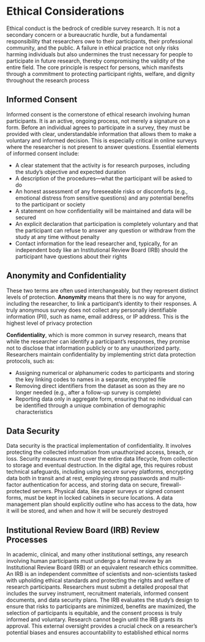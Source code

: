 # Ethical Considerations {-}

Ethical conduct is the bedrock of credible survey research. It is not a secondary concern or a bureaucratic hurdle, but a fundamental responsibility that researchers owe to their participants, their professional community, and the public. A failure in ethical practice not only risks harming individuals but also undermines the trust necessary for people to participate in future research, thereby compromising the validity of the entire field. The core principle is respect for persons, which manifests through a commitment to protecting participant rights, welfare, and dignity throughout the research process

## **Informed Consent** {-}

Informed consent is the cornerstone of ethical research involving human participants. It is an active, ongoing process, not merely a signature on a form. Before an individual agrees to participate in a survey, they must be provided with clear, understandable information that allows them to make a voluntary and informed decision. This is especially critical in online surveys where the researcher is not present to answer questions. Essential elements of informed consent include:

* A clear statement that the activity is for research purposes, including the study's objective and expected duration
* A description of the procedures—what the participant will be asked to do
* An honest assessment of any foreseeable risks or discomforts (e.g., emotional distress from sensitive questions) and any potential benefits to the participant or society
* A statement on how confidentiality will be maintained and data will be secured
* An explicit declaration that participation is completely voluntary and that the participant can refuse to answer any question or withdraw from the study at any time without penalty
* Contact information for the lead researcher and, typically, for an independent body like an Institutional Review Board (IRB) should the participant have questions about their rights

## **Anonymity and Confidentiality** {-}

These two terms are often used interchangeably, but they represent distinct levels of protection. **Anonymity** means that there is no way for anyone, including the researcher, to link a participant's identity to their responses. A truly anonymous survey does not collect any personally identifiable information (PII), such as name, email address, or IP address. This is the highest level of privacy protection

**Confidentiality**, which is more common in survey research, means that while the researcher can identify a participant’s responses, they promise not to disclose that information publicly or to any unauthorized party. Researchers maintain confidentiality by implementing strict data protection protocols, such as:

* Assigning numerical or alphanumeric codes to participants and storing the key linking codes to names in a separate, encrypted file
* Removing direct identifiers from the dataset as soon as they are no longer needed (e.g., after a follow-up survey is complete)
* Reporting data only in aggregate form, ensuring that no individual can be identified through a unique combination of demographic characteristics

## **Data Security** {-}

Data security is the practical implementation of confidentiality. It involves protecting the collected information from unauthorized access, breach, or loss. Security measures must cover the entire data lifecycle, from collection to storage and eventual destruction. In the digital age, this requires robust technical safeguards, including using secure survey platforms, encrypting data both in transit and at rest, employing strong passwords and multi-factor authentication for access, and storing data on secure, firewall-protected servers. Physical data, like paper surveys or signed consent forms, must be kept in locked cabinets in secure locations. A data management plan should explicitly outline who has access to the data, how it will be stored, and when and how it will be securely destroyed

## **Institutional Review Board (IRB) Review Processes** {-}

In academic, clinical, and many other institutional settings, any research involving human participants must undergo a formal review by an Institutional Review Board (IRB) or an equivalent research ethics committee. An IRB is an independent committee of scientists and non-scientists tasked with upholding ethical standards and protecting the rights and welfare of research participants. Researchers must submit a detailed proposal that includes the survey instrument, recruitment materials, informed consent documents, and data security plans. The IRB evaluates the study's design to ensure that risks to participants are minimized, benefits are maximized, the selection of participants is equitable, and the consent process is truly informed and voluntary. Research cannot begin until the IRB grants its approval. This external oversight provides a crucial check on a researcher’s potential biases and ensures accountability to established ethical norms
